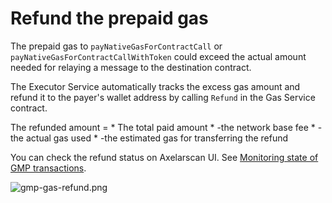 # Refund the prepaid gas

The prepaid gas to `payNativeGasForContractCall` or `payNativeGasForContractCallWithToken` could exceed the actual amount needed for relaying a message to the destination contract.


The Executor Service automatically tracks the excess gas amount and refund it to the payer's wallet address by calling `Refund` in the Gas Service contract.

The refunded amount = 
    * The total paid amount 
    * -the network base fee
    * -the actual gas used
    * -the estimated gas for transferring the refund

You can check the refund status on Axelarscan UI. See [Monitoring state of GMP transactions](/dev/general-message-passing/monitoring#1-axelarscan-ui).

![gmp-gas-refund.png](/images/gmp-gas-refund.png)